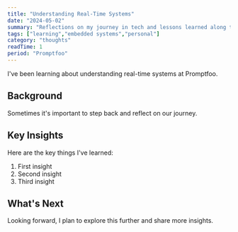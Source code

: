 ```yaml
---
title: "Understanding Real-Time Systems"
date: "2024-05-02"
summary: "Reflections on my journey in tech and lessons learned along the way."
tags: ["learning","embedded systems","personal"]
category: "thoughts"
readTime: 1
period: "Promptfoo"
---
```


I've been learning about understanding real-time systems at Promptfoo.

## Background

Sometimes it's important to step back and reflect on our journey.

## Key Insights

Here are the key things I've learned:

1. First insight
2. Second insight
3. Third insight

## What's Next

Looking forward, I plan to explore this further and share more insights.

